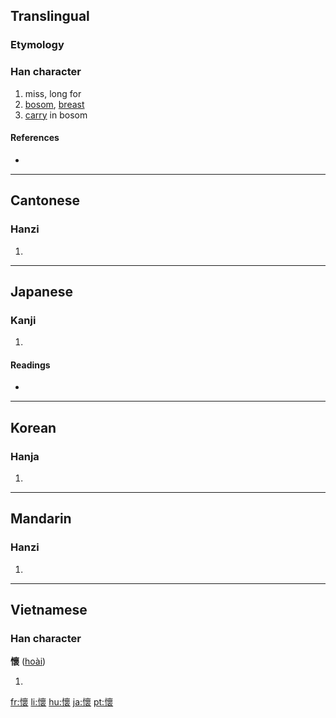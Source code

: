{{also|懐|怀}}
==Translingual==

===Etymology===
{{Han compound|心|褱|c1=s|c2=p|t1=heart|ls=psc}}

===Han character===
{{Han char|rn=61|rad=心|as=16|sn=19|four=9403<sub>2</sub>|canj=心卜田女 (PYWV)}}

# miss, long for
# [[bosom]], [[breast]]
# [[carry]] in bosom

====References====
* {{Han ref|kx=0408.170|dkj=11456|dj=0749.150|hdz=42369.100|uh=61F7|ud=25079|bh=C368|bd=50024}}

----

==Cantonese==

===Hanzi===
{{yue-hanzi|jyut=|y=waai4}}

# {{defn|Cantonese}}

----

==Japanese==

===Kanji===
{{ja-kanji|grade=|rs=心16}}

# {{defn|Japanese}}

====Readings====
* {{ja-readings|on=[[かい]] (kai)|kun=[[なつく]] (natsuku), [[ふところ]] (futokoro)}}

----

==Korean==

===Hanja===
{{ko-hanja|hangeul=회|eumhun=|rv=hoe|mr=hoe|y=hoy}}

# {{defn|Korean}}

----

==Mandarin==

===Hanzi===
{{cmn-hanzi|sim=怀|pin=[[huái]] ([[huai2]])|wg=huai<sup>2</sup>}}

# {{defn|Mandarin}}

----

==Vietnamese==

===Han character===
'''懷''' ([[hoài]])

# {{defn|Vietnamese}}

[[fr:懷]]
[[li:懷]]
[[hu:懷]]
[[ja:懷]]
[[pt:懷]]
